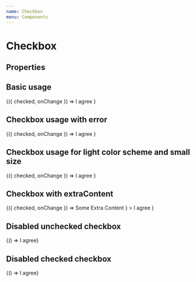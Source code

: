 ```yaml
---
name: Checkbox
menu: Components
---
```



# Checkbox

## Properties

<Props of={Checkbox} />

## Basic usage

<Playground>
    <CheckboxWrapper>
        {({ checked, onChange }) =>
            <Checkbox checked={checked} onChange={onChange}>
                I agree
            </Checkbox>
        }
    </CheckboxWrapper>
</Playground>

## Checkbox usage with error

<Playground>
    <CheckboxWrapper>
        {({ checked, onChange }) =>
            <Checkbox checked={checked} onChange={onChange} error>
                I agree
            </Checkbox>
        }
    </CheckboxWrapper>
</Playground>

## Checkbox usage for light color scheme and small size

<Playground>
    <LightColorWrapper>
        <CheckboxWrapper>
            {({ checked, onChange }) =>
                <Checkbox
                    checked={checked}
                    onChange={onChange}
                    color="light"
                    fontSize="small"
                >
                    I agree
                </Checkbox>
            }
        </CheckboxWrapper>
    </LightColorWrapper>
</Playground>

## Checkbox with extraContent

<Playground>
    <CheckboxWrapper>
        {({ checked, onChange }) =>
            <Checkbox
                checked={checked}
                onChange={onChange}
                extraContent={
                    <div style={{ backgroundColor: '#00B956', color: '#FFF', padding: '5px'}}>
                        Some Extra Content
                    </div>
                }
            >
                I agree
            </Checkbox>
        }
    </CheckboxWrapper>
</Playground>

## Disabled unchecked checkbox

<Playground>
    <CheckboxWrapper>
        {() => <Checkbox disabled>I agree</Checkbox>}
    </CheckboxWrapper>
</Playground>

## Disabled checked checkbox

<Playground>
    <CheckboxWrapper>
        {() => <Checkbox checked disabled>I agree</Checkbox>}
    </CheckboxWrapper>
</Playground>
